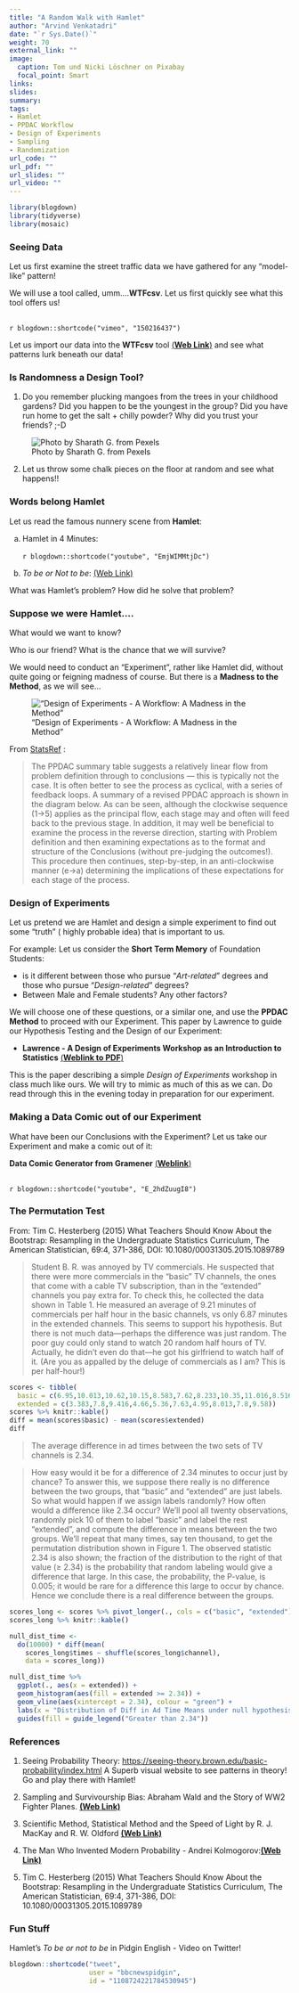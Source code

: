 ```yaml
---
title: "A Random Walk with Hamlet"
author: "Arvind Venkatadri"
date: "`r Sys.Date()`"
weight: 70
external_link: ""
image:
  caption: Tom und Nicki Löschner on Pixabay
  focal_point: Smart
links:
slides: 
summary: 
tags:
- Hamlet
- PPDAC Workflow
- Design of Experiments
- Sampling
- Randomization
url_code: ""
url_pdf: ""
url_slides: ""
url_video: ""
---
```


```r
library(blogdown)
library(tidyverse)
library(mosaic)
```



### Seeing Data

Let us first examine the street traffic data we have gathered for any "model-like" pattern!

We will use a tool called, umm....**WTFcsv**. Let us first quickly see what this tool offers us!

  <br>
  `r blogdown::shortcode("vimeo", "150216437")` 
  <br>
  

Let us import our data into the **WTFcsv** tool [(**Web Link**)](https://databasic.io/en/wtfcsv/) and see what patterns lurk beneath our data!


### Is Randomness a Design Tool?

1. Do you remember plucking mangoes from the trees in your childhood gardens? Did you happen to be the youngest in the group? Did you have run home to get the salt + chilly powder? 
Why did you trust your friends? ;-D

![Photo by Sharath G. from Pexels](pexels-sharath-g-4418675.jpg)



2. Let us throw some chalk pieces on the floor at random and see what happens!!





### Words belong Hamlet

Let us read the famous nunnery scene from **Hamlet**:

a)  Hamlet in 4 Minutes:\
    <br> `r blogdown::shortcode("youtube", "EmjWIMMtjDc")` <br>

b)  *To be or Not to be*: [(Web Link)](https://www.nosweatshakespeare.com/quotes/hamlet-to-be-or-not-to-be/)

What was Hamlet's problem? How did he solve that problem?

### Suppose we were Hamlet....

What would we want to know?

Who is our friend? What is the chance that we will survive? 

We would need to conduct an "Experiment", rather like Hamlet did, without quite going or feigning madness of course. But there is a **Madness to the Method**, as we will see...

!["Design of Experiments - A Workflow: A Madness in the Method"](https://www.statsref.com/HTML/ppdac.png)

From [StatsRef](https://www.statsref.com/HTML/?statistics__statistical_analys.html) : 

>The PPDAC summary table suggests a relatively linear flow from problem definition through to conclusions — this is typically not the case. It is often better to see the process as cyclical, with a series of feedback loops. A summary of a revised PPDAC approach is shown in the diagram below. As can be seen, although the clockwise sequence (1→5) applies as the principal flow, each stage may and often will feed back to the previous stage. 
In addition, it may well be beneficial to examine the process in the reverse direction, starting with Problem definition and then examining expectations as to the format and structure of the Conclusions (without pre-judging the outcomes!). This procedure then continues, step-by-step, in an anti-clockwise manner (e→a) determining the implications of these expectations for each stage of the process.



### Design of Experiments

Let us pretend we are Hamlet and design a simple experiment to find out some "truth" ( highly probable idea) that is important to us.

For example: Let us consider the **Short Term Memory** of Foundation Students: 

- is it different between those who pursue "*Art-related*" degrees and those who pursue "*Design-related*" degrees? 
- Between Male and Female students? Any other factors?

We will choose one of these questions, or a similar one, and use the **PPDAC Method** to proceed with our Experiment. This paper by Lawrence to guide our Hypothesis Testing and the Design of our Experiment: 

- **Lawrence - A Design of Experiments Workshop as an Introduction to Statistics** [(**Weblink to PDF**)](Lawrence - A Design of Experiments Workshop as an Introduction to Statistics.pdf)

This is the paper describing a simple *Design of Experiments* workshop in class much like ours. We will try to mimic as much of this as we can. Do read through this in the evening today in preparation for our experiment.



### Making a Data Comic out of our Experiment

What have been our Conclusions with the Experiment? Let us take our Experiment and make a comic out of it: 

**Data Comic Generator from Gramener** [(**Weblink**)](https://gramener.com/comicgen)

<br>
`r blogdown::shortcode("youtube", "E_2hdZuugI8")`
<br>


### The Permutation Test

From: Tim C. Hesterberg (2015) What Teachers Should Know About the Bootstrap: Resampling in the Undergraduate Statistics Curriculum, The American Statistician, 69:4, 371-386, DOI: 10.1080/00031305.2015.1089789

>Student B. R. was annoyed by TV commercials. He suspected that there
were more commercials in the “basic” TV channels, the ones that come with a cable TV subscription, than in the “extended” channels you pay extra for. To check this, he collected the data shown in Table 1. He measured an average of 9.21 minutes of commercials per half hour
in the basic channels, vs only 6.87 minutes in the extended channels. This seems to support his hypothesis. But there is not much data—perhaps the difference was just random. The poor guy could only stand to watch 20 random half hours of TV. Actually, he didn’t even do that—he got his girlfriend to watch half of it. (Are you as appalled by the deluge of commercials as I am? This is per half-hour!)

```r
scores <- tibble(
  basic = c(6.95,10.013,10.62,10.15,8.583,7.62,8.233,10.35,11.016,8.516),
  extended = c(3.383,7.8,9.416,4.66,5.36,7.63,4.95,8.013,7.8,9.58))
scores %>% knitr::kable()
diff = mean(scores$basic) - mean(scores$extended)
diff

```

> The average difference in ad times between the two sets of TV channels is 2.34.

> How easy would it be for a difference of 2.34 minutes to occur just by chance? To answer this, we suppose there really is no difference between the two groups, that “basic” and “extended” are just labels. So what would happen if we assign labels randomly? How often would a difference like 2.34 occur? We’ll pool all twenty observations, randomly pick 10 of them to label “basic” and label the rest “extended”, and compute the difference in means between the two groups. We’ll repeat that many times, say ten thousand, to get the permutation distribution shown in Figure 1. The observed statistic 2.34 is also shown; the fraction of the distribution to the right of that value (≥ 2.34) is the probability that random labeling would give a difference that large. In this case, the probability, the P-value, is 0.005; it would be rare for a difference this large to occur by chance. Hence we conclude there is a real difference between the groups.

```r
scores_long <- scores %>% pivot_longer(., cols = c("basic", "extended"), values_to = "times", names_to = "channel")
scores_long %>% knitr::kable()

null_dist_time <-
  do(10000) * diff(mean(
    scores_long$times ~ shuffle(scores_long$channel),
    data = scores_long))

null_dist_time %>% 
  ggplot(., aes(x = extended)) + 
  geom_histogram(aes(fill = extended >= 2.34)) +
  geom_vline(aes(xintercept = 2.34), colour = "green") + 
  labs(x = "Distribution of Diff in Ad Time Means under null hypothesis for Channel Type", title = "Figure1 - Is 2.34 possible by Chance?") + 
  guides(fill = guide_legend("Greater than 2.34"))

```

### References

1.   Seeing Probability Theory:  <https://seeing-theory.brown.edu/basic-probability/index.html> A Superb visual website to see patterns in theory! Go and play there with Hamlet!

1. Sampling and Survivourship Bias: Abraham Wald and the Story of WW2 Fighter Planes. [**(Web Link)**](https://medium.com/@penguinpress/an-excerpt-from-how-not-to-be-wrong-by-jordan-ellenberg-664e708cfc3d)

1. Scientific Method, Statistical Method and
the Speed of Light by R. J. MacKay and R. W. Oldford [**(Web Link)**](https://projecteuclid.org/euclid.ss/1009212817)

1. The Man Who Invented Modern Probability - Andrei Kolmogorov:[**(Web Link)**](https://getpocket.com/explore/item/the-man-who-invented-modern-probability)  

1. Tim C. Hesterberg (2015) What Teachers Should Know About the Bootstrap: Resampling in the Undergraduate Statistics Curriculum, The American Statistician, 69:4, 371-386, DOI: 10.1080/00031305.2015.1089789


### Fun Stuff

Hamlet's *To be or not to be* in Pidgin English - Video on Twitter!

```r
blogdown::shortcode("tweet", 
                    user = "bbcnewspidgin", 
                    id = "1108724221784530945")
                    
```
